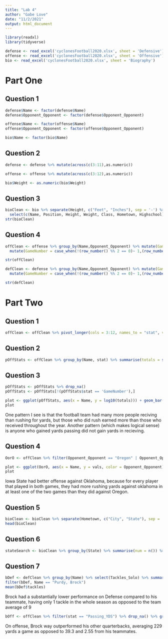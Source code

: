 ```yaml
---
title: "Lab 4"
author: "Gabe Love"
date: "11/2/2021"
output: html_document
---
```


```r
library(readxl)
library(tidyverse)

defense <- read_excel('cyclonesFootball2020.xlsx', sheet = 'Defensive')
offense <- read_excel('cyclonesFootball2020.xlsx', sheet = 'Offensive')
bio <- read_excel('cyclonesFootball2020.xlsx', sheet = 'Biography')
```


# Part One

## Question 1
```r
defense$Name <- factor(defense$Name)
defense$Opponent_Opponent <- factor(defense$Opponent_Opponent)

offense$Name <- factor(offense$Name)
offense$Opponent_Opponent <- factor(offense$Opponent_Opponent)

bio$Name <- factor(bio$Name)
```

## Question 2

```r
defense <- defense %>% mutate(across(c(3:11),as.numeric))

offense <- offense %>% mutate(across(c(3:12),as.numeric))

bio$Weight <- as.numeric(bio$Weight)
```

## Question 3

```r
bioClean <- bio %>% separate(Height, c("Feet", "Inches"), sep = '-') %>% mutate(across(c(Feet, Inches), as.numeric)) %>% mutate(Height = Feet + (Inches/12)) %>% select(-Feet) %>% select(-Inches) %>% 
  select(c(Name, Position, Height, Weight, Class, Hometown, Highschool)) 
str(bioClean)
```

## Question 4

```r
offClean <- offense %>% group_by(Name,Opponent_Opponent) %>% mutate(GameNumber = n()) %>% 
  mutate(GameNumber = case_when(!(row_number() %% 2 == 0)~ 1,(row_number() %% 2 == 0) ~2)) %>% ungroup()

str(offClean)

defClean <- defense %>% group_by(Name,Opponent_Opponent) %>% mutate(GameNumber = n()) %>% 
  mutate(GameNumber = case_when(!(row_number() %% 2 == 0)~ 1,(row_number() %% 2 == 0) ~2)) %>% ungroup()

str(defClean)
```

# Part Two

## Question 1

```r
offClean <- offClean %>% pivot_longer(cols = 3:12, names_to = "stat", values_to = "vals")
```

## Question 2

```r
pOffStats <- offClean %>% group_by(Name, stat) %>% summarise(totals = sum(vals)) 
```

## Question 3

```r
pOffStats <- pOffStats %>% drop_na()
pOffStats <- pOffStats[!(pOffStats$stat == 'GameNumber'),]

plot <- ggplot(pOffStats, aes(x = Name, y = log10(totals))) + geom_bar(stat = "identity") + facet_wrap(~stat) + theme(axis.text.x = element_text(angle = 90))
plot
```

One pattern I see is that the football team had many more people reciving than rushing for yards, but those who did rush earned more than those who received throughout the year. 
Another pattern (which makes logical sense) is anyone who gained yards passing did not gain yards in recieving.

## Question 4

```r
OorO <- offClean %>% filter(Opponent_Opponent == "Oregon" | Opponent_Opponent == "Oklahoma") %>% filter(stat == "Receiving_YDS") %>% drop_na()

plot <- ggplot(OorO, aes(x = Name, y = vals, color = Opponent_Opponent)) + geom_point()+ theme(axis.text.x = element_text(angle = 90))
plot
```

Iowa State had better offense against Oklahoma, because for every player that played in both games, they had more rushing yards against oklahoma in at least one of the two games than they did against Oregon.

## Question 5

```r
bioClean <- bioClean %>% separate(Hometown, c("City", "State"), sep = ', ')
head(bioClean)
```

## Question 6

```r
stateSearch <- bioClean %>% group_by(State) %>% summarise(num = n()) %>% arrange(desc(num)) %>% print
```

## Question 7 

```r
bDef <- defClean %>% group_by(Name) %>% select(Tackles_Solo) %>% summarise(tackles = sum(Tackles_Solo))
filter(bDef, Name == "Purdy, Brock")
mean(bDef$tackles)
```

Brock had a substantially lower performance on Defense compared to his teammate, having only 1 tackle in the whole season as opposed to the team average of 9

```r
bOff <- offClean %>% filter(stat == "Passing_YDS") %>% drop_na() %>% group_by(Name) %>% summarize(PassingYards = mean(vals)) %>% print
```

On offense, Brock way outperformed his other quarterbacks, averaging 229 yards a game as opposed to 39.3 and 2.55 from his teammates.
